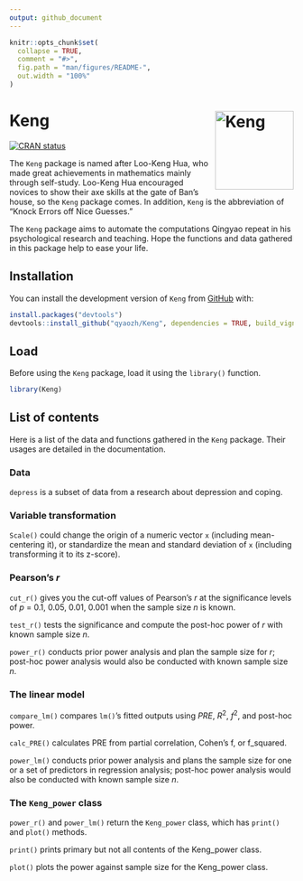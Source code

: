 ```yaml
---
output: github_document
---
```


<!-- README.md is generated from README.Rmd. Please edit that file -->

```r
knitr::opts_chunk$set(
  collapse = TRUE,
  comment = "#>",
  fig.path = "man/figures/README-",
  out.width = "100%"
)
```

# Keng <img src="man/figures/logo.png" align="right" height="139" alt="Keng" />

<!-- badges: start -->
[![CRAN status](https://www.r-pkg.org/badges/version/Keng)](https://CRAN.R-project.org/package=Keng)
<!-- badges: end -->


The `Keng` package is named after Loo-Keng Hua, who made great achievements in mathematics mainly through self-study. Loo-Keng Hua encouraged novices to show their axe skills at the gate of Ban's house, so the `Keng` package comes. In addition, `Keng` is the abbreviation of "Knock Errors off Nice Guesses."

The `Keng` package aims to automate the computations Qingyao repeat in his psychological research and teaching. Hope the functions and data gathered in this package help to ease your life.

## Installation

You can install the development version of `Keng` from [GitHub](https://github.com/) with:

``` r
install.packages("devtools")
devtools::install_github("qyaozh/Keng", dependencies = TRUE, build_vignettes = TRUE)
```

## Load

Before using the `Keng` package, load it using the `library()` function.

```r
library(Keng)
```

## List of contents

Here is a list of the data and functions gathered in the `Keng` package. Their usages are detailed in the documentation.

### Data

`depress` is a subset of data from a research about depression and coping.

### Variable transformation

`Scale()` could change the origin of a numeric vector `x` (including mean-centering it), or standardize the mean and standard deviation of `x` (including transforming it to its z-score).

### Pearson's *r*

`cut_r()` gives you the cut-off values of Pearson's *r* at the significance levels of *p* = 0.1, 0.05, 0.01, 0.001 when the sample size *n* is known.

`test_r()` tests the significance and compute the post-hoc power of *r* with known sample size *n*.

`power_r()` conducts prior power analysis and plan the sample size for *r*; post-hoc power analysis would also be conducted with known sample size *n*. 

### The linear model

`compare_lm()` compares `lm()`'s fitted outputs using *PRE*, *R*^2^, *f*^2^, and post-hoc power.

`calc_PRE()` calculates PRE from partial correlation, Cohen's f, or f_squared.

`power_lm()` conducts prior power analysis and plans the sample size for one or a set of predictors in regression analysis; post-hoc power analysis would also be conducted with known sample size *n*.

### The `Keng_power` class

`power_r()` and `power_lm()` return the `Keng_power` class, which has `print()` and `plot()` methods.

`print()` prints primary but not all contents of the Keng_power class.

`plot()` plots the power against sample size for the Keng_power class.
